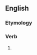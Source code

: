 ==English==

===Etymology===
{{suffix|convert|eth|lang=en}}

===Verb===
{{head|en|verb form}}

# {{en-archaic third-person singular of|convert}}